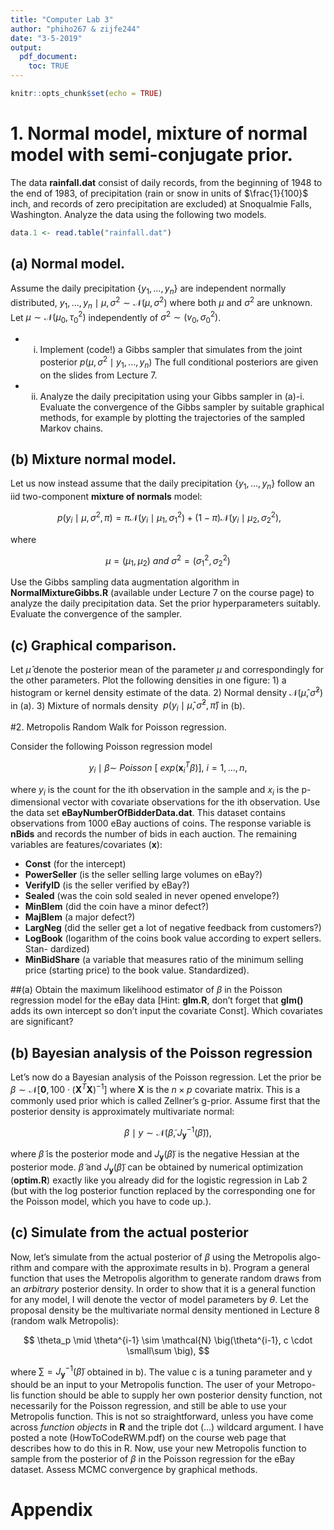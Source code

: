 ```yaml
---
title: "Computer Lab 3"
author: "phiho267 & zijfe244"
date: "3-5-2019"
output: 
  pdf_document: 
    toc: TRUE
---
```


```r
knitr::opts_chunk$set(echo = TRUE)
```

# 1. Normal model, mixture of normal model with semi-conjugate prior.
The data **rainfall.dat** consist of daily records, from the beginning of 1948 to the
end of 1983, of precipitation (rain or snow in units of $\frac{1}{100}$ inch, and records of zero
precipitation are excluded) at Snoqualmie Falls, Washington. Analyze the data using the following two models.

```r
data.1 <- read.table("rainfall.dat")
```


## (a) Normal model.
Assume the daily precipitation $\{y_1,...,y_n\}$ are independent normally distributed, $y_1,...,y_n \mid \mu, \sigma^2 \sim \mathcal{N}(\mu, \sigma^2)$ where both $\mu$ and $\sigma^2$ are unknown. Let $\mu \sim \mathcal{N}(\mu_0, \tau^2_0)$ independently of $\sigma^2 \sim (v_0, \sigma^2_0)$.


- i. Implement (code!) a Gibbs sampler that simulates from the joint posterior $p(\mu,\sigma^2 \mid y_1,...,y_n)$ The full conditional posteriors are given on the slides from Lecture 7.

- ii. Analyze the daily precipitation using your Gibbs sampler in (a)-i. Evaluate the convergence of the Gibbs sampler by suitable graphical methods, for example by plotting the trajectories of the sampled Markov chains.

## (b) Mixture normal model.
Let us now instead assume that the daily precipitation $\{y_1, ..., y_n\}$ follow an iid two-component **mixture of normals** model:

$$ \ p (y_i \mid  \mu, \sigma^2, \pi) = \pi \mathcal{N}(y_i \mid  \mu_1, \sigma^2_1) + (1-\pi) \mathcal{N}(y_i \mid  \mu_2, \sigma^2_2), $$

where

$$ \mu = (\mu_1, \mu_2) \ and\  \sigma^2 = (\sigma^2_1, \sigma^2_2)$$

Use the Gibbs sampling data augmentation algorithm in **NormalMixtureGibbs.R** (available under Lecture 7 on the course page) to analyze the daily precipitation data. Set the prior hyperparameters suitably. Evaluate the convergence of the sampler.


## (c) Graphical comparison.
Let $\hat{\mu}$ denote the posterior mean of the parameter $\mu$ and correspondingly for the other parameters. Plot the following densities in one figure: 1) a histogram or kernel density estimate of the data. 2) Normal density $\mathcal{N} (\hat{\mu},\hat{\sigma}^2)$ in (a). 3) Mixture of normals density $\ p (y_i \mid \hat{\mu},\hat{\sigma}^2, \hat{\pi})$ in (b).


#2. Metropolis Random Walk for Poisson regression.

Consider the following Poisson regression model 

$$  y_i\mid \beta \sim \ Poisson \ \big[ \ exp (\mathbf{x}^T_i \beta) \big], \ i = 1,...,n, $$

where $y_i$ is the count for the ith observation in the sample and $x_i$ is the p-dimensional vector with covariate observations for the ith observation. Use the data set **eBayNumberOfBidderData.dat**. This dataset contains observations from 1000 eBay auctions of coins. The response variable is **nBids** and records the number of bids in each auction. The remaining variables are features/covariates (**x**):

- **Const** (for the intercept)
- **PowerSeller** (is the seller selling large volumes on eBay?)
- **VerifyID** (is the seller verified by eBay?)
- **Sealed** (was the coin sold sealed in never opened envelope?)
- **MinBlem** (did the coin have a minor defect?)
- **MajBlem** (a major defect?)
- **LargNeg** (did the seller get a lot of negative feedback from customers?)
- **LogBook** (logarithm of the coins book value according to expert sellers. Stan- dardized)
- **MinBidShare** (a variable that measures ratio of the minimum selling price (starting price) to the book value. Standardized).


##(a) Obtain the maximum likelihood estimator 
of $\beta$ in the Poisson regression model for the eBay data [Hint: **glm.R**, don’t forget that **glm()** adds its own intercept so don’t input the covariate Const]. Which covariates are significant?


## (b) Bayesian analysis of the Poisson regression
Let’s now do a Bayesian analysis of the Poisson regression. Let the prior be $\beta \sim \mathcal{N}\big[ \mathbf{0},100 \cdot (\mathbf{X}^T \mathbf{X})^{-1} \big]$ where **X** is the $n \times p$ covariate matrix. This is a commonly used prior which is called Zellner’s g-prior. Assume first that the posterior density is approximately multivariate normal:

$$  \beta \mid y \sim \mathcal{N} \big( \tilde{\beta}, J^{-1}_\mathbf{y} (\tilde{\beta}) \big),  $$

where $\tilde{\beta}$ is the posterior mode and $J_\mathbf{y}  (\tilde{\beta})$ is the negative Hessian at the posterior mode. $\tilde{\beta}$ and $J_\mathbf{y}  (\tilde{\beta})$ can be obtained by numerical optimization (**optim.R**) exactly like you already did for the logistic regression in Lab 2 (but with the log posterior function replaced by the corresponding one for the Poisson model, which you have to code up.).


## (c) Simulate from the actual posterior
Now, let’s simulate from the actual posterior of $\beta$ using the Metropolis algo- rithm and compare with the approximate results in b). Program a general function that uses the Metropolis algorithm to generate random draws from an *arbitrary* posterior density. In order to show that it is a general function for any model, I will denote the vector of model parameters by $\theta$. Let the proposal density be the multivariate normal density mentioned in Lecture 8 (random walk Metropolis):

$$  \theta_p \mid \theta^{i-1} \sim \mathcal{N} \big(\theta^{i-1}, c \cdot \small\sum \big),  $$

where $\sum = J^{-1}_\mathbf{y}  (\tilde{\beta})$ obtained in b). The value c is a tuning parameter and y
should be an input to your Metropolis function. The user of your Metropo- lis function should be able to supply her own posterior density function, not necessarily for the Poisson regression, and still be able to use your Metropolis function. This is not so straightforward, unless you have come across *function objects* in **R** and the triple dot (...) wildcard argument. I have posted a note (HowToCodeRWM.pdf) on the course web page that describes how to do this in R. Now, use your new Metropolis function to sample from the posterior of $\beta$ in the Poisson regression for the eBay dataset. Assess MCMC convergence by graphical methods.



\newpage
# Appendix

```r
```